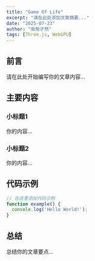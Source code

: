 ```yaml
---
title: "Game Of Life"
excerpt: "请在此处添加文章摘要..."
date: "2025-07-23"
author: "匆匆孑然"
tags: [Three.js, WebGPU]
---
```


## 前言

请在此处开始编写你的文章内容...

## 主要内容

### 小标题1

你的内容...

### 小标题2

你的内容...

## 代码示例

```javascript
// 在这里添加代码示例
function example() {
  console.log('Hello World!');
}
```

## 总结

总结你的文章要点...
